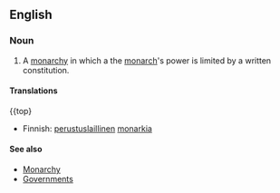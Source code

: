 ==English==
{{wikipedia}}

===Noun===
{{en-noun|sg=[[constitutional]] [[monarchy]]|constitutional monarchies}}

# A [[monarchy]] in which a the [[monarch]]'s power is limited by a written constitution.

====Translations====
{{top}
* Finnish: [[perustuslaillinen]] [[monarkia]]
{{bottom}}

====See also====
*[[Monarchy]]
*[[Governments]]